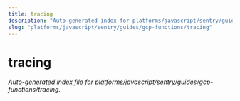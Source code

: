 ```yaml
---
title: tracing
description: "Auto-generated index for platforms/javascript/sentry/guides/gcp-functions/tracing"
slug: "platforms/javascript/sentry/guides/gcp-functions/tracing"
---
```


# tracing

_Auto-generated index file for platforms/javascript/sentry/guides/gcp-functions/tracing._
